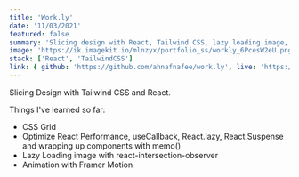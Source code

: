 ```yaml
---
title: 'Work.ly'
date: '11/03/2021'
featured: false
summary: 'Slicing design with React, Tailwind CSS, lazy loading image, and more.'
image: 'https://ik.imagekit.io/mlnzyx/portfolio_ss/workly_6PcesW2eU.png?ik-sdk-version=javascript-1.4.3&updatedAt=1636641668597'
stack: ['React', 'TailwindCSS']
link: { github: 'https://github.com/ahnafnafee/work.ly', live: 'https://work-ly.vercel.app/' }
---
```


Slicing Design with Tailwind CSS and React.

Things I've learned so far:

- CSS Grid
- Optimize React Performance, useCallback, React.lazy, React.Suspense and wrapping up components with memo()
- Lazy Loading image with react-intersection-observer
- Animation with Framer Motion
